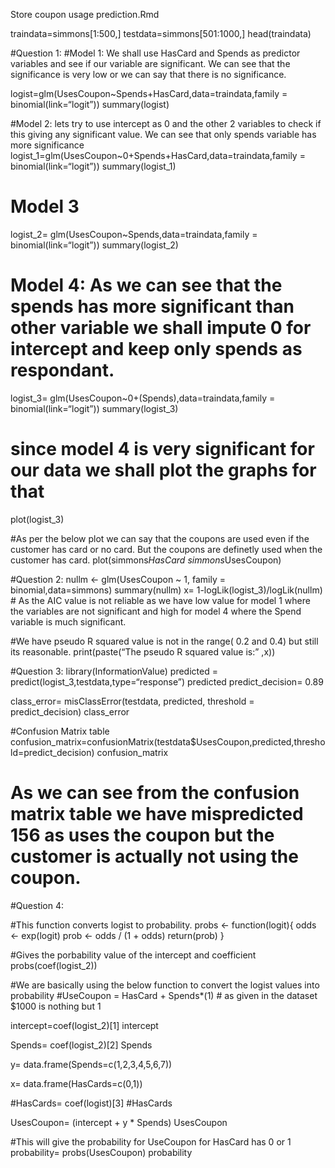 Store coupon usage prediction.Rmd

traindata=simmons[1:500,]
testdata=simmons[501:1000,]
head(traindata)


#Question 1:
#Model 1: We shall use HasCard and Spends as predictor variables and see if our variable are significant. We can see that the significance is very low or we can say that there is no significance.

logist=glm(UsesCoupon~Spends+HasCard,data=traindata,family = binomial(link="logit"))
summary(logist)

#Model 2: lets try to use intercept as 0 and the other 2 variables to check if this giving any significant value. We can see that only spends variable has more significance
logist_1=glm(UsesCoupon~0+Spends+HasCard,data=traindata,family = binomial(link="logit"))
summary(logist_1)

# Model 3
logist_2= glm(UsesCoupon~Spends,data=traindata,family = binomial(link="logit"))
summary(logist_2)

# Model 4: As we can see that the spends has more significant than other variable we shall impute 0 for intercept and keep only spends as respondant.
logist_3= glm(UsesCoupon~0+(Spends),data=traindata,family = binomial(link="logit"))
summary(logist_3)

# since model 4 is very significant for our data we shall plot the graphs for that
plot(logist_3)

#As per the below plot we can say that the coupons are used even if the customer has card or no card. But the coupons are definetly used when the customer has card.
plot(simmons$HasCard~simmons$UsesCoupon)

#Question 2:
nullm <- glm(UsesCoupon ~ 1, family = binomial,data=simmons)
summary(nullm)
x= 1-logLik(logist_3)/logLik(nullm)
# As the AIC value is not reliable as we have low value for model 1 where the variables are not significant and high for model 4 where the Spend variable is much significant.

#We have pseudo R squared value is not in the range( 0.2 and 0.4) but still its reasonable.
print(paste("The pseudo R squared value is: " ,x))


#Question 3:
library(InformationValue)
predicted = predict(logist_3,testdata,type="response")
predicted
predict_decision= 0.89

class_error=  misClassError(testdata, predicted, threshold = predict_decision)
class_error

#Confusion Matrix table
confusion_matrix=confusionMatrix(testdata$UsesCoupon,predicted,threshold=predict_decision)
confusion_matrix

# As we can see from the confusion matrix table we have mispredicted 156 as uses the coupon but the customer is actually not using the coupon.

#Question 4:

#This function converts logist to probability.
probs <- function(logit){
  odds <- exp(logit)
  prob <- odds / (1 + odds)
  return(prob)
}

#Gives the porbability value of the intercept and coefficient
probs(coef(logist_2))

#We are basically using the below function to convert the logist values into probability
#UseCoupon = HasCard + Spends*(1) # as given in the dataset $1000 is nothing but 1

intercept=coef(logist_2)[1]
intercept

Spends= coef(logist_2)[2]
Spends

y= data.frame(Spends=c(1,2,3,4,5,6,7))

x= data.frame(HasCards=c(0,1))

#HasCards= coef(logist)[3]
#HasCards


UsesCoupon= (intercept + y * Spends)
UsesCoupon

#This will give the probability for UseCoupon for HasCard has 0 or 1
probability= probs(UsesCoupon)
probability
